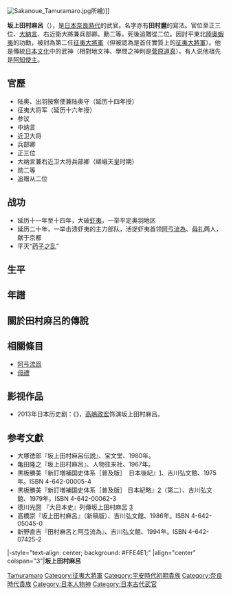 [[File:Sakanoue_Tamuramaro.jpg|thumb]]所繪)]]
{{japanese|japanese=坂上田村麻呂|kana=さかのうえ・の・たむらまろ|romaji=Sakanoue no Tamuramaro}}

'''坂上田村麻呂'''（{{bd|758年|（[[天平寶字|天平寶字]]2年）|811年|6月17日（[[弘仁|弘仁]]2年陰曆5月23日）}}），是[[奈良時代|日本奈良時代]]的武官。名字亦有'''田村麿'''的寫法。官位至正三位、[[大納言|大納言]]、右近衛大將兼兵部卿。勳二等。死後追贈從二位。因討平東北[[陸奧|陸奧]][[蝦夷|蝦夷]]的功勳，被封為第二任[[征夷大將軍|征夷大將軍]]（但被認為是首任實質上的[[征夷大將軍|征夷大將軍]]）。他是傳統[[日本文化|日本文化]]中的武神（相對地文神、學問之神則是[[菅原道真|菅原道真]]）。有人说他祖先是[[阿知使主|阿知使主]]。

==官歷==
* 陆奥、出羽按察使兼陆奥守（延历十四年授）
* 征夷大将军（延历十六年授）
* 参议
* 中纳言
* 近卫大将
* 兵部卿
* 正三位
* 大纳言兼右近卫大将兵部卿（嵯峨天皇时期）
* 勋二等
* 追赠从二位
==战功==
* 延历十一年至十四年，大破[[虾夷|虾夷]]，一举平定奥羽地区
* 延历二十年，一举击溃虾夷的主力部队，活捉虾夷首领[[阿弖流為|阿弖流為]]、[[母礼|母礼]]两人，献于京都
* 平灭“[[药子之乱|药子之乱]]”
== 生平 ==
==年譜==
== 關於田村麻呂的傳說 ==
==相關條目==
*[[阿弖流爲|阿弖流爲]]
*[[母禮|母禮]]

==影视作品==
*2013年日本历史剧：《{{tsl|ja|火怨・北の英雄 アテルイ伝|北之英雄}}》，[[高嶋政宏|高嶋政宏]]饰演坂上田村麻吕。

==参考文獻==
* 大塚徳郎『坂上田村麻呂伝説』、宝文堂、1980年。 
* 亀田隆之『坂上田村麻呂』、人物往来社、1967年。 
* 黒板勝美『新訂増補国史体系［普及版］　日本後紀』[http://miko.org/~uraki/kuon/furu/text/kouki/koukitop.htm]{{Wayback|url=http://miko.org/~uraki/kuon/furu/text/kouki/koukitop.htm |date=20090525085825 }}、吉川弘文館、1975年。ISBN 4-642-00005-4 
* 黒板勝美『新訂増補国史体系［普及版］ 日本紀略』[http://miko.org/~uraki/kuon/furu/text/kiryaku/kiryaku.htm]{{Wayback|url=http://miko.org/~uraki/kuon/furu/text/kiryaku/kiryaku.htm |date=20090429045426 }}（第二）、吉川弘文館、1979年。ISBN 4-642-00062-3 
* 德川光圀 『大日本史』列傳坂上田村麻呂 [http://miko.org/~uraki/kuon/furu/text/dainihonsi/dns122.htm#04]{{Wayback|url=http://miko.org/~uraki/kuon/furu/text/dainihonsi/dns122.htm#04 |date=20081224215007 }} 
* 高橋崇『坂上田村麻呂』（新稿版）、吉川弘文館、1986年。ISBN 4-642-05045-0 
* 新野直吉『田村麻呂と阿弖流為』、吉川弘文館、1994年。ISBN 4-642-07425-2

{{start box}}
|-style="text-align: center; background: #FFE4E1;"
|align="center" colspan="3"|'''坂上田村麻呂'''
{{s-before|[[大伴弟麻吕|大伴弟麻吕]]}}
{{s-title|[[日本|日本]][[征夷大將軍|征夷大將軍]]|797年－811年}}
{{s-after|[[文屋绵麻吕|文屋绵麻吕]]}}
{{end box}}

{{征夷大將軍}}

{{Authority control}}

{{DEFAULTSORT:Sakanoue no Tamuramaro}}
[[Category:坂上氏|Tamuramaro]]
[[Category:征夷大將軍|Category:征夷大將軍]]
[[Category:平安時代初期貴族|Category:平安時代初期貴族]]
[[Category:奈良時代貴族|Category:奈良時代貴族]]
[[Category:日本人物神|Category:日本人物神]]
[[Category:日本古代武官|Category:日本古代武官]]